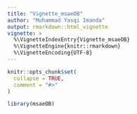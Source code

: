 ---
title: "Vignette_msaeOB"
author: "Muhammad Yasqi Imanda"
output: rmarkdown::html_vignette
vignette: >
  %\VignetteIndexEntry{Vignette_msaeOB}
  %\VignetteEngine{knitr::rmarkdown}
  %\VignetteEncoding{UTF-8}
---

```{r, include = FALSE}
knitr::opts_chunk$set(
  collapse = TRUE,
  comment = "#>"
)
```

```{r setup}
library(msaeOB)
```
